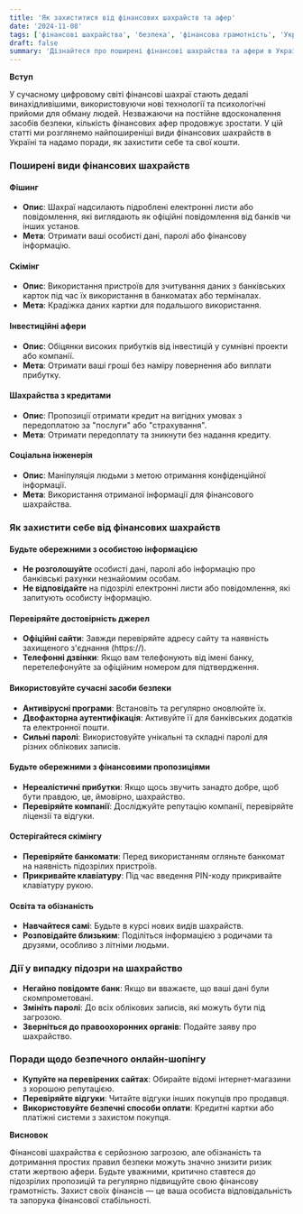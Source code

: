 ```yaml
---
title: 'Як захиститися від фінансових шахрайств та афер'
date: '2024-11-08'
tags: ['фінансові шахрайства', 'безпека', 'фінансова грамотність', 'Україна']
draft: false
summary: 'Дізнайтеся про поширені фінансові шахрайства та афери в Україні та як захистити себе від них. Практичні поради для забезпечення фінансової безпеки.'
---
```


**Вступ**

У сучасному цифровому світі фінансові шахраї стають дедалі винахідливішими, використовуючи нові технології та психологічні прийоми для обману людей. Незважаючи на постійне вдосконалення засобів безпеки, кількість фінансових афер продовжує зростати. У цій статті ми розглянемо найпоширеніші види фінансових шахрайств в Україні та надамо поради, як захистити себе та свої кошти.

### Поширені види фінансових шахрайств

#### Фішинг

- **Опис**: Шахраї надсилають підроблені електронні листи або повідомлення, які виглядають як офіційні повідомлення від банків чи інших установ.
- **Мета**: Отримати ваші особисті дані, паролі або фінансову інформацію.

#### Скімінг

- **Опис**: Використання пристроїв для зчитування даних з банківських карток під час їх використання в банкоматах або терміналах.
- **Мета**: Крадіжка даних картки для подальшого використання.

#### Інвестиційні афери

- **Опис**: Обіцянки високих прибутків від інвестицій у сумнівні проекти або компанії.
- **Мета**: Отримати ваші гроші без наміру повернення або виплати прибутку.

#### Шахрайства з кредитами

- **Опис**: Пропозиції отримати кредит на вигідних умовах з передоплатою за "послуги" або "страхування".
- **Мета**: Отримати передоплату та зникнути без надання кредиту.

#### Соціальна інженерія

- **Опис**: Маніпуляція людьми з метою отримання конфіденційної інформації.
- **Мета**: Використання отриманої інформації для фінансового шахрайства.

### Як захистити себе від фінансових шахрайств

#### Будьте обережними з особистою інформацією

- **Не розголошуйте** особисті дані, паролі або інформацію про банківські рахунки незнайомим особам.
- **Не відповідайте** на підозрілі електронні листи або повідомлення, які запитують особисту інформацію.

#### Перевіряйте достовірність джерел

- **Офіційні сайти**: Завжди перевіряйте адресу сайту та наявність захищеного з'єднання (https://).
- **Телефонні дзвінки**: Якщо вам телефонують від імені банку, перетелефонуйте за офіційним номером для підтвердження.

#### Використовуйте сучасні засоби безпеки

- **Антивірусні програми**: Встановіть та регулярно оновлюйте їх.
- **Двофакторна аутентифікація**: Активуйте її для банківських додатків та електронної пошти.
- **Сильні паролі**: Використовуйте унікальні та складні паролі для різних облікових записів.

#### Будьте обережними з фінансовими пропозиціями

- **Нереалістичні прибутки**: Якщо щось звучить занадто добре, щоб бути правдою, це, ймовірно, шахрайство.
- **Перевіряйте компанії**: Досліджуйте репутацію компанії, перевіряйте ліцензії та відгуки.

#### Остерігайтеся скімінгу

- **Перевіряйте банкомати**: Перед використанням огляньте банкомат на наявність підозрілих пристроїв.
- **Прикривайте клавіатуру**: Під час введення PIN-коду прикривайте клавіатуру рукою.

#### Освіта та обізнаність

- **Навчайтеся самі**: Будьте в курсі нових видів шахрайств.
- **Розповідайте близьким**: Поділіться інформацією з родичами та друзями, особливо з літніми людьми.

### Дії у випадку підозри на шахрайство

- **Негайно повідомте банк**: Якщо ви вважаєте, що ваші дані були скомпрометовані.
- **Змініть паролі**: До всіх облікових записів, які можуть бути під загрозою.
- **Зверніться до правоохоронних органів**: Подайте заяву про шахрайство.

### Поради щодо безпечного онлайн-шопінгу

- **Купуйте на перевірених сайтах**: Обирайте відомі інтернет-магазини з хорошою репутацією.
- **Перевіряйте відгуки**: Читайте відгуки інших покупців про продавця.
- **Використовуйте безпечні способи оплати**: Кредитні картки або платіжні системи з захистом покупця.

**Висновок**

Фінансові шахрайства є серйозною загрозою, але обізнаність та дотримання простих правил безпеки можуть значно знизити ризик стати жертвою афери. Будьте уважними, критично ставтеся до підозрілих пропозицій та регулярно підвищуйте свою фінансову грамотність. Захист своїх фінансів — це ваша особиста відповідальність та запорука фінансової стабільності.
